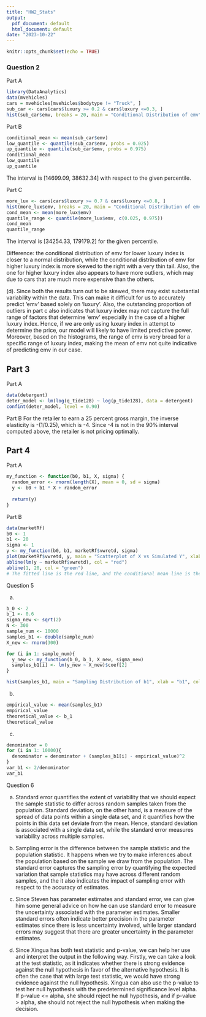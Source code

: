 ```yaml
---
title: "HW2_Stats"
output:
  pdf_document: default
  html_document: default
date: "2023-10-22"
---
```


```r
knitr::opts_chunk$set(echo = TRUE)
```

### Question 2
Part A
```r
library(DataAnalytics)
data(mvehicles)
cars = mvehicles[mvehicles$bodytype != "Truck", ]
sub_car <- cars[cars$luxury >= 0.2 & cars$luxury <=0.3, ]
hist(sub_car$emv, breaks = 20, main = "Conditional Distribution of emv", xlab = "emv", col = "lightblue", border = "black")

```

Part B
```r
conditional_mean <- mean(sub_car$emv)
low_quantile <- quantile(sub_car$emv, probs = 0.025)
up_quantile <- quantile(sub_car$emv, probs = 0.975)
conditional_mean
low_quantile
up_quantile
```
The interval is [14699.09, 38632.34] with respect to the given percentile. 

Part C
```r
more_lux <- cars[cars$luxury >= 0.7 & cars$luxury <=0.8, ]
hist(more_lux$emv, breaks = 20, main = "Conditional Distribution of emv for Higher Lux Index", xlab = "emv", col = "lightgreen", border = "black")
cond_mean <- mean(more_lux$emv)
quantile_range <- quantile(more_lux$emv, c(0.025, 0.975))
cond_mean
quantile_range
```
The interval is [34254.33, 179179.2] for the given percentile. 

Difference: the conditional distribution of emv for lower luxury index is closer to a normal distribution, while the conditional distribution of emv for higher luxury index is more skewed to the right with a very thin tail. Also, the one for higher luxury index also appears to have more outliers, which may due to cars that are much more expensive than the others. 

(d). Since both the results turn out to be skewed, there may exist substantial variability within the data. This can make it difficult for us to accurately predict 'emv' based solely on 'luxury'. Also, the outstanding proportion of outliers in part c also indicates that luxury index may not capture the full range of factors that determine 'emv' especially in the case of a higher luxury index. Hence, if we are only using luxury index in attempt to determine the price, our model will likely to have limited predictive power. Moreover, based on the histograms, the range of emv is very broad for a specific range of luxury index, making the mean of emv not quite indicative of predicting emv in our case.

## Part 3
Part A
```r
data(detergent)
deter_model <- lm(log(q_tide128) ~ log(p_tide128), data = detergent)
confint(deter_model, level = 0.90)
```

Part B
For the retailer to earn a 25 percent gross margin, the inverse elasticity is -(1/0.25), which is -4. Since -4 is not in the 90% interval computed above, the retailer is not pricing optimally. 

## Part 4
Part A
```r
my_function <- function(b0, b1, X, sigma) {
  random_error <- rnorm(length(X), mean = 0, sd = sigma)
  y <- b0 + b1 * X + random_error
  
  return(y)
}
```

Part B
```r
data(marketRf)
b0 <- 1
b1 <- 20
sigma <- 1
y <- my_function(b0, b1, marketRf$vwretd, sigma)
plot(marketRf$vwretd, y, main = "Scatterplot of X vs Simulated Y", xlab = "vwretd", ylab = "Simulated Y")
abline(lm(y ~ marketRf$vwretd), col = "red")
abline(1, 20, col = "green")
# The fitted line is the red line, and the conditional mean line is the green line. 
```
Question 5

a. 
```r
b_0 <- 2
b_1 <- 0.6
sigma_new <- sqrt(2)
N <- 300
sample_num <- 10000
samples_b1 <- double(sample_num)
X_new <- rnorm(300)

for (i in 1: sample_num){
  y_new <- my_function(b_0, b_1, X_new, sigma_new)
  samples_b1[i] <- lm(y_new ~ X_new)$coef[2]
}

hist(samples_b1, main = "Sampling Distribution of b1", xlab = "b1", col = "lightgreen", breaks = 20)

```
b. 
```r
empirical_value <- mean(samples_b1)
empirical_value
theoretical_value <- b_1
theoretical_value

```
c.
```r
denominator = 0
for (i in 1: 10000){
  denominator = denominator + (samples_b1[i] - empirical_value)^2
}
var_b1 <- 2/denominator
var_b1
```

Question 6

a. Standard error quantifies the extent of variability that we should expect the sample statistic to differ across random samples taken from the population. Standard deviation, on the other hand, is a measure of the spread of data points within a single data set, and it quantifies how the points in this data set deviate from the mean. Hence, standard deviation is associated with a single data set, while the standard error measures variability across multiple samples. 

b. Sampling error is the difference between the sample statistic and the population statistic. It happens when we try to make inferences about the population based on the sample we draw from the population. The standard error captures the sampling error by quantifying the expected variation that sample statistics may have across different random samples, and the it also indicates the impact of sampling error with respect to the accuracy of estimates. 
c. Since Steven has parameter estimates and standard error, we can give him some general advice on how he can use standard error to measure the uncertainty associated with the parameter estimates. Smaller standard errors often indicate better precision in the parameter estimates since there is less uncertainty involved, while larger standard errors may suggest that there are greater uncertainty in the parameter estimates. 

d. Since Xingua has both test statistic and p-value, we can help her use and interpret the output in the following way. Firstly, we can take a look at the test statistic, as it indicates whether there is strong evidence against the null hypothesis in favor of the alternative hypothesis. It is often the case that with large test statistic, we would have strong evidence against the null hypothesis. Xingua can also use the p-value to test her null hypothesis with the predetermined significance level alpha. If p-value <= alpha, she should reject he null hypothesis, and if p-value > alpha, she should not reject the null hypothesis when making the decision. 




